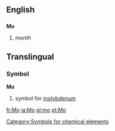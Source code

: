 ==English==
==={{abbreviation}}===
'''Mo'''

#month


==Translingual==
===Symbol===
'''Mo'''
#{{chemistry}} symbol for [[molybdenum]]
[[Category:Symbols for chemical elements]]

[[fr:Mo]]
[[ja:Mo]]
[[pl:mo]]
[[pt:Mo]]